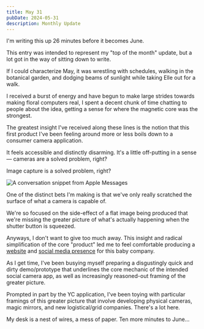```yaml
---
title: May 31
pubDate: 2024-05-31
description: Monthly Update
---
```



I'm writing this up 26 minutes before it becomes June.

This entry was intended to represent my "top of the month" update, but a lot got in the way of sitting down to write.

If I could characterize May, it was wrestling with schedules, walking in the botanical garden, and dodging beams of sunlight while taking Elle out for a walk.

I received a burst of energy and have begun to make large strides towards making floral computers real, I spent a decent chunk of time chatting to people about the idea, getting a sense for where the magnetic core was the strongest.

The greatest insight I've received along these lines is the notion that this first product I've been feeling around more or less boils down to a consumer camera application.

It feels accessible and distinctly disarming. It's a little off-putting in a sense — cameras are a solved problem, right?

Image capture is a solved problem, right?

<img
  src={Spiral.src}
  class="dark:opacity-55 bg-blend-screen"
  alt="A conversation snippet from Apple Messages"
/>

One of the distinct bets I'm making is that we've only really scratched the surface of what a camera is capable of.

We're so focused on the side-effect of a flat image being produced that we're missing the greater picture of what's actually happening when the shutter button is squeezed.

Anyways, I don't want to give too much away. This insight and radical simplification of the core "product" led me to feel comfortable producing a [website](https://www.floral.computer) and [social media presence](https://x.com/flowercomputers) for this baby company.

As I get time, I've been busying myself preparing a disgustingly quick and dirty demo/prototype that underlines the core mechanic of the intended social camera app, as well as increasingly reasoned-out framing of the greater picture.

Prompted in part by the YC application, I've been toying with particular framings of this greater picture that involve developing physical cameras, magic mirrors, and new logistical/grid companies. There's a lot here.

My desk is a nest of wires, a mess of paper. Ten more minutes to June...
